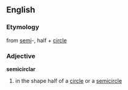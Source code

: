 ==English==
===Etymology===
from [[semi]]-, half + [[circle]]
===Adjective===
'''semicirclar'''
#in the shape half of a [[circle]] or a [[semicircle]]